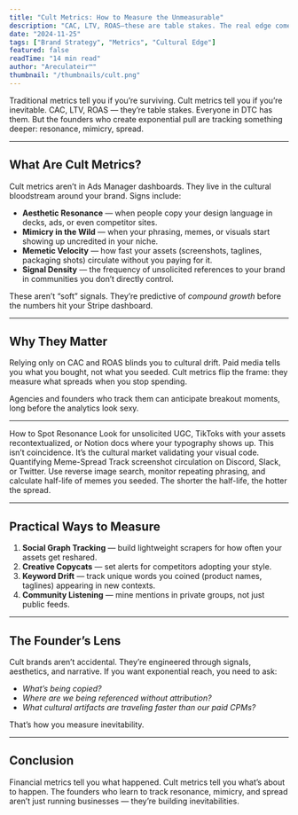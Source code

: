 ```yaml
---
title: "Cult Metrics: How to Measure the Unmeasurable"
description: "CAC, LTV, ROAS—these are table stakes. The real edge comes from tracking intangible signals: aesthetic resonance, mimicry in your niche, the meme-spread of your assets. This post shows how to quantify the unquantifiable."
date: "2024-11-25"
tags: ["Brand Strategy", "Metrics", "Cultural Edge"]
featured: false
readTime: "14 min read"
author: "Areculateir™"
thumbnail: "/thumbnails/cult.png"
---
```


Traditional metrics tell you if you’re surviving. Cult metrics tell you if you’re inevitable. CAC, LTV, ROAS — they’re table stakes. Everyone in DTC has them. But the founders who create exponential pull are tracking something deeper: resonance, mimicry, spread.  

<ImageViewer
  src="https://images.unsplash.com/photo-1517694712202-14dd9538aa97?w=900&auto=format&fit=crop&q=60"
  alt="Network graph showing cult signal spread"
  caption="Cult metrics reveal the hidden currents moving your brand"
/>

---

## What Are Cult Metrics?

Cult metrics aren’t in Ads Manager dashboards. They live in the cultural bloodstream around your brand. Signs include:  

- **Aesthetic Resonance** — when people copy your design language in decks, ads, or even competitor sites.  
- **Mimicry in the Wild** — when your phrasing, memes, or visuals start showing up uncredited in your niche.  
- **Memetic Velocity** — how fast your assets (screenshots, taglines, packaging shots) circulate without you paying for it.  
- **Signal Density** — the frequency of unsolicited references to your brand in communities you don’t directly control.  

These aren’t “soft” signals. They’re predictive of *compound growth* before the numbers hit your Stripe dashboard.

---

## Why They Matter

Relying only on CAC and ROAS blinds you to cultural drift. Paid media tells you what you bought, not what you seeded. Cult metrics flip the frame: they measure what spreads when you stop spending.  

Agencies and founders who track them can anticipate breakout moments, long before the analytics look sexy.

---

<Accordion type="multiple" className="w-full not-prose flex flex-col gap-2">
  <AccordionItem value="item-1" className="flex flex-col gap-2">
    <AccordionTrigger className="cursor-pointer">How to Spot Resonance</AccordionTrigger>
    <AccordionContent className="flex flex-col gap-4">
      Look for unsolicited UGC, TikToks with your assets recontextualized, or Notion docs where your typography shows up. This isn’t coincidence. It’s the cultural market validating your visual code.
    </AccordionContent>
  </AccordionItem>
  <AccordionItem value="item-2" className="flex flex-col gap-2">
    <AccordionTrigger className="cursor-pointer">Quantifying Meme-Spread</AccordionTrigger>
    <AccordionContent className="flex flex-col gap-4 text-balance">
      Track screenshot circulation on Discord, Slack, or Twitter. Use reverse image search, monitor repeating phrasing, and calculate half-life of memes you seeded. The shorter the half-life, the hotter the spread.
    </AccordionContent>
  </AccordionItem>
</Accordion>

---

## Practical Ways to Measure

1. **Social Graph Tracking** — build lightweight scrapers for how often your assets get reshared.  
2. **Creative Copycats** — set alerts for competitors adopting your style.  
3. **Keyword Drift** — track unique words you coined (product names, taglines) appearing in new contexts.  
4. **Community Listening** — mine mentions in private groups, not just public feeds.  

---

## The Founder’s Lens

Cult brands aren’t accidental. They’re engineered through signals, aesthetics, and narrative. If you want exponential reach, you need to ask:  

- *What’s being copied?*  
- *Where are we being referenced without attribution?*  
- *What cultural artifacts are traveling faster than our paid CPMs?*  

That’s how you measure inevitability.  

---

## Conclusion

Financial metrics tell you what happened. Cult metrics tell you what’s about to happen. The founders who learn to track resonance, mimicry, and spread aren’t just running businesses — they’re building inevitabilities.

